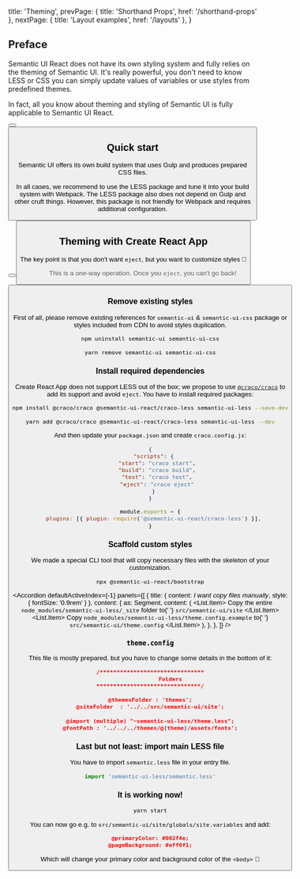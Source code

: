 
  title: 'Theming',
  prevPage: { title: 'Shorthand Props', href: '/shorthand-props' },
  nextPage: { title: 'Layout examples', href: '/layouts' },
}

## Preface

Semantic UI React does not have its own styling system and fully relies on the theming of
Semantic UI. It's really powerful, you don't need to know LESS or CSS you can simply
update values of variables or use styles from predefined themes.

In fact, all you know about theming and styling of Semantic UI is fully applicable to Semantic UI React.

<Button
  content='Learn more about theming'
  labelPosition='right'
  href='https://semantic-ui.com/usage/theming.html'
  icon='external alternate'
  target='_blank'
/>
<Button
  content='Creating themes'
  labelPosition='right'
  href='http://learnsemantic.com/themes/creating.html'
  icon='external alternate'
  target='_blank'
/>

## Quick start

Semantic UI offers its own build system that uses Gulp and produces prepared CSS files.

In all cases, we recommend to use the LESS package and tune it into your build system with Webpack. The LESS package also does not depend on Gulp and other cruft things.
However, this package is not friendly for Webpack and requires additional configuration.

<Button
  content='Semantic UI LESS'
  labelPosition='right'
  href='https://github.com/Semantic-Org/Semantic-UI-LESS'
  icon='github'
  target='_blank'
/>
<Button
  content='Configuring Webpack for theming'
  labelPosition='right'
  href='https://medium.com/@marekurbanowicz/how-to-customize-fomantic-ui-with-less-and-webpack-applicable-to-semantic-ui-too-fbf98a74506c'
  icon='medium'
  target='_blank'
/>

## Theming with Create React App

The key point is that you don't want `eject`, but you want to customize styles 🤔

> This is a one-way operation. Once you `eject`, you can't go back!

<Button
  content="Don't eject your Create React App"
  labelPosition='right'
  href='https://medium.com/curated-by-versett/dont-eject-your-create-react-app-b123c5247741'
  icon='medium'
  size='small'
  target='_blank'
/>

### Remove existing styles

First of all, please remove existing references for `semantic-ui` & `semantic-ui-css` package or styles included from CDN to avoid styles duplication.

```bash
npm uninstall semantic-ui semantic-ui-css
```

```bash
yarn remove semantic-ui semantic-ui-css
```

### Install required dependencies

Create React App does not support LESS out of the box; we propose to use [`@craco/craco`](https://www.npmjs.com/package/@craco/craco) to add its support and avoid `eject`. You have to install required packages:

```bash
npm install @craco/craco @semantic-ui-react/craco-less semantic-ui-less --save-dev
```

```bash
yarn add @craco/craco @semantic-ui-react/craco-less semantic-ui-less --dev
```

And then update your `package.json` and create `craco.config.js`:

```json label=package.json
{
  "scripts": {
    "start": "craco start",
    "build": "craco build",
    "test": "craco test",
    "eject": "craco eject"
  }
}
```

```jsx label=craco.config.js
module.exports = {
  plugins: [{ plugin: require('@semantic-ui-react/craco-less') }],
}
```

### Scaffold custom styles

We made a special CLI tool that will copy necessary files with the skeleton of your customization.

```bash
npx @semantic-ui-react/bootstrap
```

<Accordion
  defaultActiveIndex={-1}
  panels={[
    {
      title: { content: <i>I want copy files manually</i>, style: { fontSize: '0.9rem' } },
      content: {
        as: Segment,
        content: (
          <List bulleted>
            <List.Item>
              Copy the entire <code>node_modules/semantic-ui-less/_site</code> folder to{' '}
              <code>src/semantic-ui/site</code>
            </List.Item>
            <List.Item>
              Copy <code>node_modules/semantic-ui-less/theme.config.example</code> to{' '}
              <code>src/semantic-ui/theme.config</code>
            </List.Item>
          </List>
        ),
      },
    },
  ]}
/>

### `theme.config`

This file is mostly prepared, but you have to change some details in the bottom of it:

```json label=src/semantic-ui/theme.config formattable=false
/*******************************
            Folders
*******************************/

@themesFolder : 'themes';
@siteFolder  : '../../src/semantic-ui/site';

@import (multiple) "~semantic-ui-less/theme.less";
@fontPath : '../../../themes/@{theme}/assets/fonts';
```

### Last but not least: import main LESS file

You have to import `semantic.less` file in your entry file.

```jsx label=index.js
import 'semantic-ui-less/semantic.less'
```

### It is working now!

```bash
yarn start
```

You can now go e.g. to `src/semantic-ui/site/globals/site.variables` and add:

```json formattable=false
@primaryColor: #002f4e;
@pageBackground: #eff0f1;
```

Which will change your primary color and background color of the `<body>` 🚀

